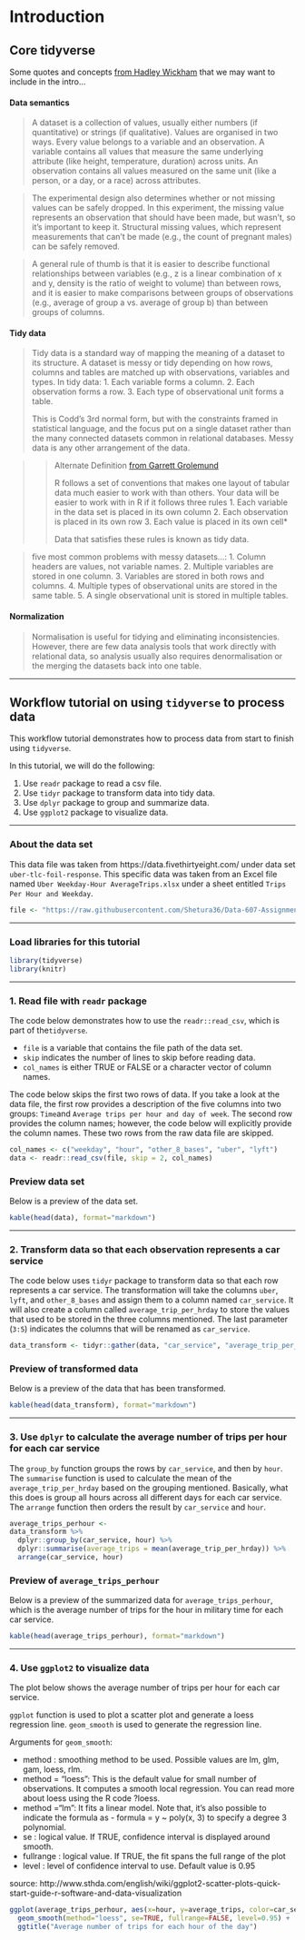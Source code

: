 # Introduction {#intro}

## Core tidyverse

Some quotes and concepts [from Hadley Wickham](https://cran.r-project.org/web/packages/tidyr/vignettes/tidy-data.html) that we may want to include in the intro...

#### Data semantics

> A dataset is a collection of values, usually either numbers (if quantitative) or strings (if qualitative). Values are organised in two ways. Every value belongs to a variable and an observation. A variable contains all values that measure the same underlying attribute (like height, temperature, duration) across units. An observation contains all values measured on the same unit (like a person, or a day, or a race) across attributes.

> The experimental design also determines whether or not missing values can be safely dropped. In this experiment, the missing value represents an observation that should have been made, but wasn’t, so it’s important to keep it. Structural missing values, which represent measurements that can’t be made (e.g., the count of pregnant males) can be safely removed.

> A general rule of thumb is that it is easier to describe functional relationships between variables (e.g., z is a linear combination of x and y, density is the ratio of weight to volume) than between rows, and it is easier to make comparisons between groups of observations (e.g., average of group a vs. average of group b) than between groups of columns.

#### Tidy data

> Tidy data is a standard way of mapping the meaning of a dataset to its structure. A dataset is messy or tidy depending on how rows, columns and tables are matched up with observations, variables and types. In tidy data:
> 1. Each variable forms a column.
> 2. Each observation forms a row.
> 3. Each type of observational unit forms a table.
> 
> This is Codd’s 3rd normal form, but with the constraints framed in statistical language, and the focus put on a single dataset rather than the many connected datasets common in relational databases. Messy data is any other arrangement of the data.

>> Alternate Definition [from Garrett Grolemund](http://garrettgman.github.io/tidying/)
>> 
>> R follows a set of conventions that makes one layout of tabular data much easier to work with than others. Your data will be easier to work with in R if it follows three rules
>> 1. Each variable in the data set is placed in its own column
>> 2. Each observation is placed in its own row
>> 3. Each value is placed in its own cell*
>> 
>> Data that satisfies these rules is known as tidy data. 

> five most common problems with messy datasets...:
> 1. Column headers are values, not variable names.
> 2. Multiple variables are stored in one column.
> 3. Variables are stored in both rows and columns.
> 4. Multiple types of observational units are stored in the same table.
> 5. A single observational unit is stored in multiple tables.

#### Normalization

> Normalisation is useful for tidying and eliminating inconsistencies. However, there are few data analysis tools that work directly with relational data, so analysis usually also requires denormalisation or the merging the datasets back into one table.

----

## Workflow tutorial on using `tidyverse` to process data

This workflow tutorial demonstrates how to process data from start to finish using `tidyverse`. 

In this tutorial, we will do the following: 

(1) Use `readr` package to read a csv file. 
(2) Use `tidyr` package to transform data into tidy data. 
(3) Use `dplyr` package to group and summarize data.
(4) Use `ggplot2` package to visualize data. 

----

### About the data set

This data file was taken from https://data.fivethirtyeight.com/ under data set `uber-tlc-foil-response`. This specific data was taken from an Excel file named `Uber Weekday-Hour AverageTrips.xlsx` under a sheet entitled `Trips Per Hour and Weekday`. 

```r
file <- "https://raw.githubusercontent.com/Shetura36/Data-607-Assignments/master/Bookdown/Uber%20Weekday-Hour%20AverageTrips.csv"
```


----

### Load libraries for this tutorial 

```r
library(tidyverse)
library(knitr)
```


----

### 1. Read file with `readr` package

The code below demonstrates how to use the `readr::read_csv`, which is part of the`tidyverse`. 

- `file` is a variable that contains the file path of the data set. 
- `skip` indicates the number of lines  to skip before reading data.
- `col_names` is either TRUE or FALSE or a character vector of column names. 

The code below skips the first two rows of data. If you take a look at the data file, the first row provides a description of the five columns into two groups: `Time`and `Average trips per hour and day of week`. The second row provides the column names; however, the code below will explicitly provide the column names. These two rows from the raw data file are skipped. 

```r
col_names <- c("weekday", "hour", "other_8_bases", "uber", "lyft")
data <- readr::read_csv(file, skip = 2, col_names)
```


### Preview data set

Below is a preview of the data set. 

```r
kable(head(data), format="markdown")
```

----

### 2. Transform data so that each observation represents a car service

The code below uses `tidyr` package to transform data so that each row represents a car service. The transformation will take the columns `uber`, `lyft`, and `other_8_bases` and assign them to a column named `car_service`. It will also create a column called `average_trip_per_hrday` to store the values that used to be stored in the three columns mentioned. The last parameter (`3:5`) indicates the columns that will be renamed as `car_service`. 

```r
data_transform <- tidyr::gather(data, "car_service", "average_trip_per_hrday", 3:5)
```



### Preview of transformed data

Below is a preview of the data that has been transformed. 

```r
kable(head(data_transform), format="markdown")
```

----

### 3. Use `dplyr` to calculate the average number of trips per hour for each car service

The `group_by` function groups the rows by `car_service`, and then by `hour`. The `summarise` function is used to calculate the mean of the `average_trip_per_hrday` based on the grouping mentioned. Basically, what this does is group all hours across all different days for each car service. The `arrange` function then orders the result by `car_service` and `hour`. 

```r
average_trips_perhour <- 
data_transform %>% 
  dplyr::group_by(car_service, hour) %>% 
  dplyr::summarise(average_trips = mean(average_trip_per_hrday)) %>% 
  arrange(car_service, hour)
```



### Preview of `average_trips_perhour`

Below is a preview of the summarized data for `average_trips_perhour`, which is the average number of trips for the hour in military time for each car service. 


```r
kable(head(average_trips_perhour), format="markdown")
```

----

### 4. Use `ggplot2` to visualize data

The plot below shows the average number of trips per hour for each car service. 

`ggplot` function is used to plot a scatter plot and generate a loess regression line. 
`geom_smooth` is used to generate the regression line. 

Arguments for `geom_smooth`: 

- method : smoothing method to be used. Possible values are lm, glm, gam, loess, rlm.
- method = "loess": This is the default value for small number of observations. It computes a smooth local regression. You can read more about loess using the R code ?loess.
- method ="lm": It fits a linear model. Note that, it's also possible to indicate the formula as - formula = y ~ poly(x, 3) to specify a degree 3 polynomial.
- se : logical value. If TRUE, confidence interval is displayed around smooth.
- fullrange : logical value. If TRUE, the fit spans the full range of the plot
- level : level of confidence interval to use. Default value is 0.95

source: http://www.sthda.com/english/wiki/ggplot2-scatter-plots-quick-start-guide-r-software-and-data-visualization

```r
ggplot(average_trips_perhour, aes(x=hour, y=average_trips, color=car_service)) + geom_point() + 
  geom_smooth(method="loess", se=TRUE, fullrange=FALSE, level=0.95) + 
  ggtitle("Average number of trips for each hour of the day")
```
